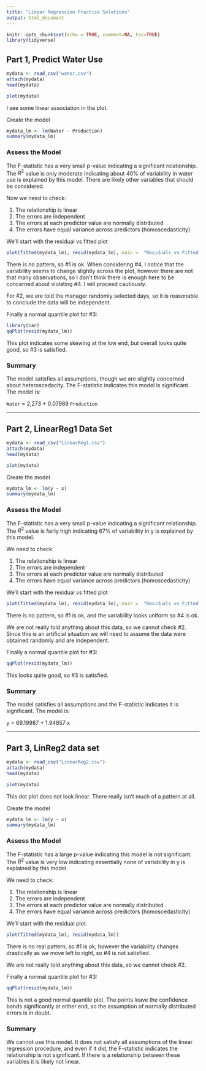 ```yaml
---
title: "Linear Regression Practice Solutions"
output: html_document
---
```

```r
knitr::opts_chunk$set(echo = TRUE, comment=NA, toc=TRUE)
library(tidyverse)
```



## Part 1, Predict Water Use
```r
mydata <- read_csv("water.csv")
attach(mydata)
head(mydata)
```

```r
plot(mydata)
```

I see some linear association in the plot.

Create the model
```r
mydata_lm <- lm(Water ~ Production)
summary(mydata_lm)
```

### Assess the Model

The F-statistic has a very small p-value indicating a significant relationship.  The $R^2$ value is only moderate indicating about 40% of variability in water use is explained by this model.  There are likely other variables that should be considered.

Now we need to check:

1. The relationship is linear
2. The errors are independent
3. The errors at each predictor value are normally distributed
4. The errors have equal variance across predictors (homoscedasticity)


We'll start with the residual vs fitted plot
```r
plot(fitted(mydata_lm), resid(mydata_lm), main =  "Residuals vs Fitted values")
```

There is no pattern, so #1 is ok. When considering #4, I notice that the variability seems to change slightly across the plot, however there are not that many observations, so I don't think there is enough here to be concerned about violating #4.  I will proceed cautiously.

For #2, we are told the manager randomly selected days, so it is reasonable to conclude the data will be independent.

Finally a normal quantile plot for #3:
```r
library(car)
qqPlot(resid(mydata_lm))
```

This plot indicates some skewing at the low end, but overall looks quite good, so #3 is satisfied.

### Summary

The model satisfies all assumptions, though we are slightly concerned about heteroscedacity. The F-statistic indicates this model is significant.  The model is:

`Water` = 2,273 + 0.07989 `Production`


-------------------------------------


## Part 2, LinearReg1 Data Set


```r
mydata <- read_csv("LinearReg1.csv")
attach(mydata)
head(mydata)
```
```r
plot(mydata)
```

Create the model
```r
mydata_lm <- lm(y ~ x)
summary(mydata_lm)
```

### Assess the Model

The F-statistic has a very small p-value indicating a significant relationship.  The $R^2$ value is fairly high indicating 67% of variability in y is explained by this model.

We need to check:

1. The relationship is linear
2. The errors are independent
3. The errors at each predictor value are normally distributed
4. The errors have equal variance across predictors (homoscedasticity)


We'll start with the residual vs fitted plot
```r
plot(fitted(mydata_lm), resid(mydata_lm), main =  "Residuals vs Fitted values")
```

There is no pattern, so #1 is ok, and the variability looks uniform so #4 is ok.

We are not really told anything about this data, so we cannot check #2.  Since this is an artificial situation we will need to assume the data were obtained randomly and are independent.

Finally a normal quantile plot for #3:
```r
qqPlot(resid(mydata_lm))
```

This looks quite good, so #3 is satisfied.

### Summary

The model satisfies all assumptions and the F-statistic indicates it is significant.  The model is:

y = 69.19987 + 1.94857 x


-------------------------------------



## Part 3, LinReg2 data set

```r
mydata <- read_csv("LinearReg2.csv")
attach(mydata)
head(mydata)
```
```r
plot(mydata)
```

This dot plot does not look linear.  There really isn't much of a pattern at all.

Create the model
```r
mydata_lm <- lm(y ~ x)
summary(mydata_lm)
```

### Assess the Model

The F-statistic has a large p-value indicating this model is not significant.  The $R^2$ value is very low indicating essentially none of variability in y is explained by this model.

We need to check:

1. The relationship is linear
2. The errors are independent
3. The errors at each predictor value are normally distributed
4. The errors have equal variance across predictors (homoscedasticity)


We'll start with the residual plot.
```r
plot(fitted(mydata_lm), resid(mydata_lm))
```

There is no real pattern, so #1 is ok, however the variability changes drastically as we move left to right, so #4 is not satisfied.

We are not really told anything about this data, so we cannot check #2.

Finally a normal quantile plot for #3:
```r
qqPlot(resid(mydata_lm))
```

This is not a good normal quantile plot.  The points leave the confidence bands significantly at either end, so the assumption of normally distributed errors is in doubt.

### Summary

We cannot use this model.  It does not satisfy all assumptions of the linear regression procedure, and even if it did, the F-statistic indicates the relationship is not significant.  If there is a relationship between these variables it is likely not linear.  
